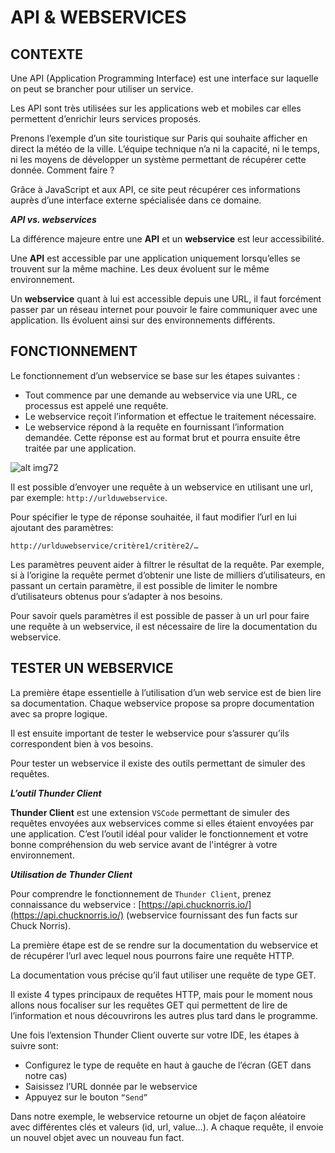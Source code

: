 # API & WEBSERVICES

## CONTEXTE

Une API (Application Programming Interface) est une interface sur laquelle on peut se brancher pour utiliser un service.

Les API sont très utilisées sur les applications web et mobiles car elles permettent d’enrichir leurs services proposés.

Prenons l’exemple d’un site touristique sur Paris qui souhaite afficher en direct la météo de la ville. 
L’équipe technique n’a ni la capacité, ni le temps, ni les moyens de développer un système permettant de récupérer cette donnée. Comment faire ?

Grâce à JavaScript et aux API, ce site peut récupérer ces informations auprès d’une interface externe spécialisée dans ce domaine.

***API vs. webservices***

La différence majeure entre une **API** et un **webservice** est leur accessibilité.

Une **API** est accessible par une application uniquement lorsqu’elles se trouvent sur la même machine. 
Les deux évoluent sur le même environnement.

Un **webservice** quant à lui est accessible depuis une URL, il faut forcément passer par un réseau internet pour pouvoir 
le faire communiquer avec une application. Ils évoluent ainsi sur des environnements différents.

## FONCTIONNEMENT

Le fonctionnement d’un webservice se base sur les étapes suivantes :

- Tout commence par une demande au webservice via une URL, ce processus est appelé une requête.
- Le webservice reçoit l’information et effectue le traitement nécessaire.
- Le webservice répond à la requête en fournissant l’information demandée. 
Cette réponse est au format brut et pourra ensuite être traitée par une application.

![alt img72](/images/courses/level1/img72.png)

Il est possible d’envoyer une requête à un webservice en utilisant une url, par exemple: ```http://urlduwebservice```.

Pour spécifier le type de réponse souhaitée, il faut modifier l’url en lui ajoutant des paramètres:

```http://urlduwebservice/critère1/critère2/…```

Les paramètres peuvent aider à filtrer le résultat de la requête. 
Par exemple, si à l’origine la requête permet d’obtenir une liste  de milliers d’utilisateurs, en passant un certain paramètre, 
il est possible de limiter le nombre d’utilisateurs obtenus  pour s’adapter à nos besoins.

Pour savoir quels paramètres il est possible de passer à un url pour faire une requête à un webservice, 
il est nécessaire de lire la documentation du webservice.

## TESTER UN WEBSERVICE

La première étape essentielle à l’utilisation d’un web service est de bien lire sa documentation. 
Chaque webservice propose sa propre documentation avec sa propre logique.

Il est ensuite important de tester le webservice pour s’assurer qu’ils correspondent bien à vos besoins.

Pour tester un webservice il existe des outils permettant de simuler des requêtes.

***L’outil Thunder Client***

**Thunder Client** est une extension ```VSCode``` permettant de simuler des requêtes envoyées aux webservices comme si elles étaient envoyées par une application. 
C’est l’outil idéal pour valider le fonctionnement et votre bonne compréhension du web service avant de l'intégrer à votre environnement.

***Utilisation de Thunder Client***

Pour comprendre le fonctionnement de ```Thunder Client```, 
prenez connaissance du webservice : [https://api.chucknorris.io/](https://api.chucknorris.io/) (webservice fournissant des fun facts sur Chuck Norris).

La première étape est de se rendre sur la documentation du webservice et de récupérer l’url avec lequel nous pourrons faire une requête HTTP.

La documentation vous précise qu’il faut utiliser une requête de type GET.

Il existe 4 types principaux de requêtes HTTP, mais pour le moment nous allons nous focaliser sur les requêtes GET qui permettent de lire de l’information et nous découvrirons les autres plus tard dans le programme.

Une fois l’extension Thunder Client ouverte sur votre IDE, les étapes à suivre sont:

- Configurez le type de requête en haut à gauche de l’écran (GET dans notre cas)
- Saisissez l’URL donnée par le webservice
- Appuyez sur le bouton ```“Send”```

Dans notre exemple, le webservice retourne un objet de façon aléatoire avec différentes clés et valeurs (id, url, value…). 
A chaque requête, il envoie un nouvel objet avec un nouveau fun fact.
